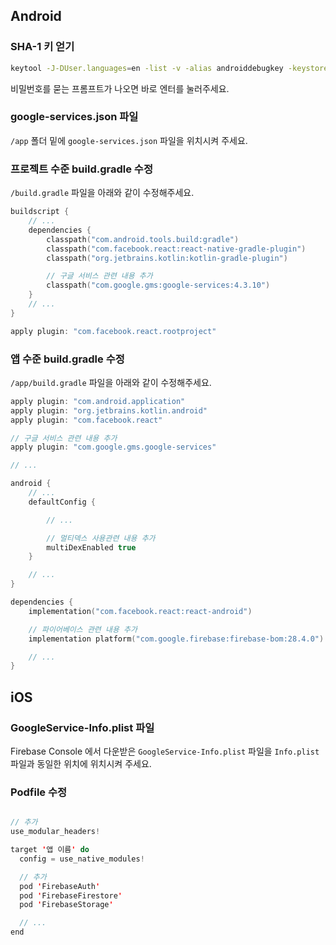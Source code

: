 
## Android

### SHA-1 키 얻기

```bash
keytool -J-DUser.languages=en -list -v -alias androiddebugkey -keystore ./android/app/debug.keystore
```
비밀번호를 묻는 프롬프트가 나오면 바로 엔터를 눌러주세요.

### google-services.json 파일

`/app` 폴더 밑에 `google-services.json` 파일을 위치시켜 주세요.

### 프로젝트 수준 build.gradle 수정

`/build.gradle` 파일을 아래와 같이 수정해주세요.

```kotlin
buildscript {
    // ...
    dependencies {
        classpath("com.android.tools.build:gradle")
        classpath("com.facebook.react:react-native-gradle-plugin")
        classpath("org.jetbrains.kotlin:kotlin-gradle-plugin")

        // 구글 서비스 관련 내용 추가
        classpath("com.google.gms:google-services:4.3.10")
    }
    // ...
}

apply plugin: "com.facebook.react.rootproject"

```

### 앱 수준 build.gradle 수정

`/app/build.gradle` 파일을 아래와 같이 수정해주세요.

```kotlin
apply plugin: "com.android.application"
apply plugin: "org.jetbrains.kotlin.android"
apply plugin: "com.facebook.react"

// 구글 서비스 관련 내용 추가
apply plugin: "com.google.gms.google-services"

// ...

android {
    // ...
    defaultConfig {

        // ...

        // 멀티덱스 사용관련 내용 추가
        multiDexEnabled true
    }

    // ...
}

dependencies {
    implementation("com.facebook.react:react-android")

    // 파이어베이스 관련 내용 추가
    implementation platform("com.google.firebase:firebase-bom:28.4.0")

    // ...
}

```

## iOS

### GoogleService-Info.plist 파일

Firebase Console 에서 다운받은 `GoogleService-Info.plist` 파일을 `Info.plist` 파일과 동일한 위치에 위치시켜 주세요.

### Podfile 수정

```swift

// 추가
use_modular_headers!

target '앱 이름' do
  config = use_native_modules!

  // 추가
  pod 'FirebaseAuth'
  pod 'FirebaseFirestore'
  pod 'FirebaseStorage'

  // ...
end
```
